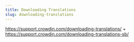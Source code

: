 ```yaml
---
title: Downloading Translations
slug: downloading-translations
---
```


https://support.crowdin.com/downloading-translations/ + https://support.crowdin.com/downloading-translations-sb/